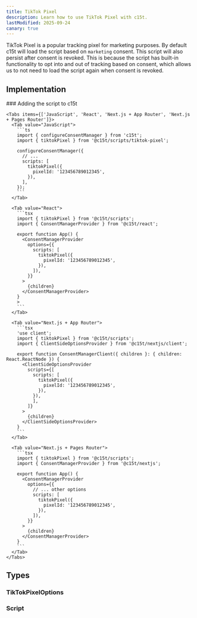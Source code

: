```yaml
---
title: TikTok Pixel
description: Learn how to use TikTok Pixel with c15t.
lastModified: 2025-09-24
canary: true
---
```


TikTok Pixel is a popular tracking pixel for marketing purposes. By default c15t will load the script based on `marketing` consent.
This script will also persist after consent is revoked. This is because the script has built-in functionality to opt into and out of tracking based on consent, which allows us to not need to load the script again when consent is revoked.

## Implementation

<Steps>
  <Step>
    ### Adding the script to c15t

    <Tabs items={['JavaScript', 'React', 'Next.js + App Router', 'Next.js + Pages Router']}>
      <Tab value="JavaScript">
        ```ts
        import { configureConsentManager } from 'c15t';
        import { tiktokPixel } from '@c15t/scripts/tiktok-pixel';

        configureConsentManager({
          // ... 
          scripts: [
            tiktokPixel({
              pixelId: '123456789012345',
            }),
          ],
        });
        ```
      </Tab>

      <Tab value="React">
        ```tsx
        import { tiktokPixel } from '@c15t/scripts';
        import { ConsentManagerProvider } from '@c15t/react';

        export function App() { 
          <ConsentManagerProvider
            options={{
              scripts: [
                tiktokPixel({
                  pixelId: '123456789012345',
                }),
              ]),
            }}
          >
            {children}
          </ConsentManagerProvider>
        }
        >
        ```
      </Tab>

      <Tab value="Next.js + App Router">
        ```tsx
        'use client';
        import { tiktokPixel } from '@c15t/scripts';
        import { ClientSideOptionsProvider } from '@c15t/nextjs/client';

        export function ConsentManagerClient({ children }: { children: React.ReactNode }) { 
          <ClientSideOptionsProvider
            scripts={[
              scripts: [
                tiktokPixel({
                  pixelId: '123456789012345',
                }),
              }),
              ],
            ]}
          >
            {children}
          </ClientSideOptionsProvider>
        }
        ```
      </Tab>

      <Tab value="Next.js + Pages Router">
        ```tsx
        import { tiktokPixel } from '@c15t/scripts';
        import { ConsentManagerProvider } from '@c15t/nextjs';

        export function App() { 
          <ConsentManagerProvider
            options={{
              // ... other options
              scripts: [
                tiktokPixel({
                  pixelId: '123456789012345',
                }),
              ]),
            }}
          >
            {children}
          </ConsentManagerProvider>
        }
        ```
      </Tab>
    </Tabs>
  </Step>
</Steps>

## Types

### TikTokPixelOptions

<AutoTypeTable path="./packages/scripts/src/tiktok-pixel.ts" name="TikTokPixelOptions" />

### Script

<AutoTypeTable path="./packages/core/src/libs/script-loader/types.ts" name="Script" />